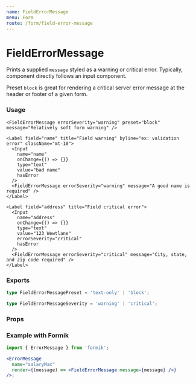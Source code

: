 ```yaml
---
name: FieldErrorMessage
menu: Form
route: /form/field-error-message
---
```



# FieldErrorMessage

Prints a supplied `message` styled as a warning or critical error. Typically, component directly follows an input component.

Preset `block` is great for rendering a critical server error message at the header or footer of a given form.

### Usage

<Playground>
  <div className="max-w-xl">
    <FieldErrorMessage errorSeverity="critical" preset="block" message="Critical server error. Please try again." />

    <FieldErrorMessage errorSeverity="warning" preset="block" message="Relatively soft form warning" />

    <Label field="name" title="Field warning" byline="ex: validation error" className="mt-10">
      <Input
        name="name"
        onChange={() => {}}
        type="text"
        value="bad name"
        hasError
      />
      <FieldErrorMessage errorSeverity="warning" message="A good name is required" />
    </Label>

    <Label field="address" title="Field critical error">
      <Input
        name="address"
        onChange={() => {}}
        type="text"
        value="123 Wewtlane"
        errorSeverity="critical"
        hasError
      />
      <FieldErrorMessage errorSeverity="critical" message="City, state, and zip code required" />
    </Label>

  </div>
</Playground>

### Exports

```ts
type FieldErrorMessagePreset = 'text-only' | 'block';

type FieldErrorMessageSeverity = 'warning' | 'critical';
```

### Props

<Props of={FieldErrorMessage} />

### Example with Formik

```jsx
import { ErrorMessage } from 'formik';

<ErrorMessage
  name="salaryMax"
  render={(message) => <FieldErrorMessage message={message} />}
/>;
```
